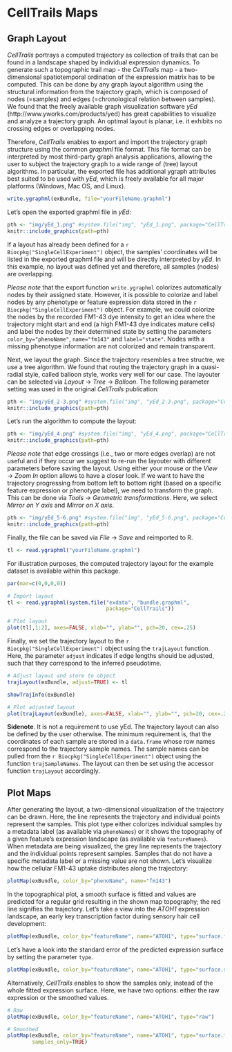 <!-- ---------------------------------- -->
# CellTrails Maps
<!-- ---------------------------------- -->
## Graph Layout

*CellTrails* portrays a computed trajectory as collection of trails that can be found in a landscape shaped by individual expression dynamics. To generate such a topographic trail map - the *CellTrails* map - a two-dimensional spatiotemporal ordination of the expression matrix has to be computed. This can be done by any graph layout algorithm using the structural information from the trajectory graph, which is composed of nodes (=samples) and edges (=chronological relation between samples). 
We found that the freely available graph visualization software _yEd_ (http://www.yworks.com/products/yed) has great capabilities to visualize and analyze a trajectory graph. An optimal layout is planar, i.e. it exhibits no crossing edges or overlapping nodes.

Therefore, *CellTrails* enables to export and import the trajectory graph structure using the common _graphml_ file format. This file format can be interpreted by most third-party graph analysis applications, allowing the user to subject the trajectory graph to a wide range of (tree) layout algorithms. In particular, the exported file has additional ygraph attributes best suited to be used with _yEd_, which is freely available for all major platforms (Windows, Mac OS, and Linux).

```r
write.ygraphml(exBundle, file="yourFileName.graphml")
```

Let's open the exported graphml file in _yEd_:

```r
pth <- "img/yEd_1.png" #system.file("img", "yEd_1.png", package="CellTrails")
knitr::include_graphics(path=pth)
```

If a layout has already been defined for a `r Biocpkg("SingleCellExperiment")` object, the samples' coordinates will be listed in the exported graphml file and will be directly interpreted by _yEd_. In this example, no layout was defined yet and therefore, all samples (nodes) are overlapping.

*Please note* that the export function `write.ygraphml` colorizes automatically nodes by their assigned state. However, it is possible to colorize and label nodes by any phenotype or feature expression data stored in the `r Biocpkg("SingleCellExperiment")` object. For example, we could colorize the nodes by the recorded FM1-43 dye intensity to get an idea where the trajectory might start and end (a high FM1-43 dye indicates mature cells) and label the nodes by their determined state by setting the parameters `color_by="phenoName"`, `name="fm143"` and `label="state"`. Nodes with a missing phenotype information are not colorized and remain transparent.

Next, we layout the graph. Since the trajectory resembles a tree structre, we use a tree algorithm. We found that routing the trajectory graph in a quasi-radial style, called balloon style, works very well for our case. The layouter can be selected via  _Layout_ $\rightarrow$ _Tree_ $\rightarrow$ _Balloon_. The following parameter setting was used in the original _CellTrails_ publication:

```r
pth <- "img/yEd_2-3.png" #system.file("img", "yEd_2-3.png", package="CellTrails")
knitr::include_graphics(path=pth)
```

Let's run the algorithm to compute the layout:

```r
pth <- "img/yEd_4.png" #system.file("img", "yEd_4.png", package="CellTrails")
knitr::include_graphics(path=pth)
```

*Please note* that edge crossings (i.e., two or more edges overlap) are not useful and if they occur we suggest to re-run the layouter with different parameters before saving the layout. Using either your mouse or the _View_ $\rightarrow$ _Zoom In_ option allows to have a closer look. If we want to have the trajectory progressing from bottom left to bottom right (based on a specific feature expression or phenotype label), we need to transform the graph. This can be done via _Tools_ $\rightarrow$ _Geometric transformations_. Here, we select _Mirror on Y axis_ and _Mirror on X axis_.

```r
pth <- "img/yEd_5-6.png" #system.file("img", "yEd_5-6.png", package="CellTrails")
knitr::include_graphics(path=pth)
```

Finally, the file can be saved via _File_ $\rightarrow$ _Save_ and reimported to R. 

```r
tl <- read.ygraphml("yourFileName.graphml")
```

For illustration purposes, the computed trajectory layout for the example dataset is available within this package.

```r
par(mar=c(0,0,0,0))
```

```r
# Import layout
tl <- read.ygraphml(system.file("exdata", "bundle.graphml", 
                                package="CellTrails"))

# Plot layout
plot(tl[,1:2], axes=FALSE, xlab="", ylab="", pch=20, cex=.25)
```

Finally, we set the trajectory layout to the `r Biocpkg("SingleCellExperiment")` object using the `trajLayout` function. Here, the parameter `adjust` indicates if edge lengths should be adjusted, such that they correspond to the inferred pseudotime.
```r
# Adjust layout and store to object
trajLayout(exBundle, adjust=TRUE) <- tl

showTrajInfo(exBundle)

# Plot adjusted layout
plot(trajLayout(exBundle), axes=FALSE, xlab="", ylab="", pch=20, cex=.25)
```

**Sidenote**. It is not a requirement to use yEd. The trajectory layout can also be defined by the user otherwise. The minimum requirement is, that the coordinates of each sample are stored in a `data.frame` whose row names correspond to the trajectory sample names. The sample names can be pulled from the `r Biocpkg("SingleCellExperiment")` object using the function `trajSampleNames`. The layout can then be set using the accessor function `trajLayout` accordingly.

## Plot Maps
After generating the layout, a two-dimensional visualization of the trajectory can be drawn. Here, the line represents the trajectory and individual points represent the samples. This plot type either colorizes individual samples by a metadata label (as available via `phenoNames`) or it shows the topography of a given feature's expression landscape (as available via `featureNames`). When metadata are being visualized, the grey line represents the trajectory and the individual points represent samples. Samples that do not have a specific metadata label or a missing value are not shown. Let's visualize how the cellular FM1-43 uptake distributes along the trajectory:
```r
plotMap(exBundle, color_by="phenoName", name="fm143")
```

In the topographical plot, a smooth surface is fitted and values are predicted for a regular grid resulting in the shown map topography; the red line signifies the trajectory. Let's take a view into the _ATOH1_ expression landscape, an early key transcription factor during sensory hair cell development:

```r
plotMap(exBundle, color_by="featureName", name="ATOH1", type="surface.fit")
```

Let's have a look into the standard error of the predicted expression surface by setting the parameter `type`.
```r
plotMap(exBundle, color_by="featureName", name="ATOH1", type="surface.se")
```

Alternatively, *CellTrails* enables to show the samples only, instead of the whole fitted expression surface. Here, we have two options: either the raw expression or the smoothed values.

```r
# Raw
plotMap(exBundle, color_by="featureName", name="ATOH1", type="raw")

# Smoothed
plotMap(exBundle, color_by="featureName", name="ATOH1", type="surface.fit", 
        samples_only=TRUE)
```
